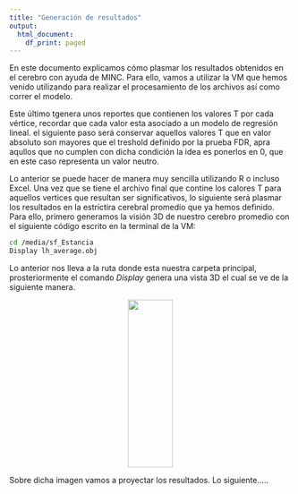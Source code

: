 ```yaml
---
title: "Generación de resultados"
output:
  html_document:
    df_print: paged
---
```


En este documento explicamos cómo plasmar los resultados obtenidos en el cerebro con ayuda de MINC. Para ello, vamos a utilizar la VM que hemos venido utilizando para realizar el procesamiento de los archivos así como correr el modelo. 

Este último tgenera unos reportes que contienen los valores T por cada vértice, recordar que cada valor esta asociado a un modelo de regresión lineal. el siguiente paso será conservar aquellos valores T que en valor absoluto son mayores que el treshold definido por la prueba FDR, apra aqullos que no cumplen con dicha condición la idea es ponerlos en 0, que en este caso representa un valor neutro. 

Lo anterior se puede hacer de manera muy sencilla utilizando R o incluso Excel. Una vez que se tiene el archivo final que contine los calores T para aquellos vertices que resultan ser significativos, lo siguiente será plasmar los resultados en la estrictira cerebral promedio que ya hemos definido. Para ello, primero generamos la visión 3D de nuestro cerebro promedio con el siguiente código escrito en la terminal de la VM:

```bash

cd /media/sf_Estancia
Display lh_average.obj

```

Lo anterior nos lleva a la ruta donde esta nuestra carpeta principal, prosteriormente el comando _Display_ genera una vista 3D el cual se ve de la siguiente manera. 

<center>
![](Imagenes/Subortical_left_example.png){height="300" width=40% }
</center>




Sobre dicha imagen vamos a proyectar los resultados. Lo siguiente.....


